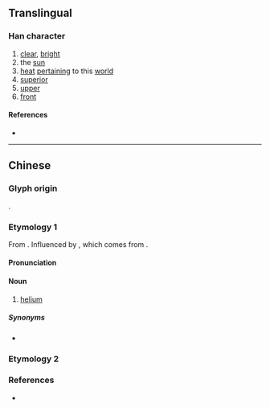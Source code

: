 {{character info/new}}
==Translingual==

===Han character===
{{Han char|rn=84|rad=气|as=04|sn=8|four=|canj=ONA|ids=⿹气日}}

# [[clear]], [[bright]]
# the [[sun]]
# [[heat]] [[pertain]]ing to this [[world]]
# [[superior]]
# [[upper]]
# [[front]]

====References====
* {{Han ref|kx=0599.060|dkj=17049|dj=0990.190|hdz=32010.100|uh=6C1C|ud=27676}}

----

==Chinese==
{{zh-forms}}

===Glyph origin===
{{Han etym}}
{{Han compound|气|t1=gas; air|日|t2=sun|ls=ic}}.

===Etymology 1===
From {{zh-l|日|sun}}. Influenced by {{cog|en|helium}}, which comes from {{cog|grc|ἥλιος||sun}}.

====Pronunciation====
{{zh-pron
|m=rì
|ma=
|c=
|h=pfs=
|md=
|mn=
|w=
|mc=
|oc=
|cat=a,n
}}

====Noun====
{{zh-noun}}

# {{lb|zh|obsolete}} [[helium]]

=====Synonyms=====
* {{zh-l|氦}}

===Etymology 2===
{{zh-see|陽|v}}

===References===
* {{R:twedu|N00005}}